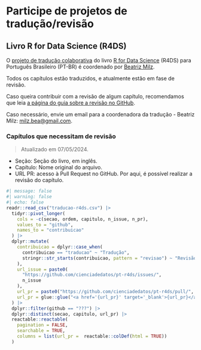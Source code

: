 # Participe de projetos de tradução/revisão

## Livro R for Data Science (R4DS)



O [projeto de tradução colaborativa](https://github.com/cienciadedatos/pt-r4ds/wiki) do livro [R for Data Science](https://r4ds.had.co.nz/) (R4DS) para Português Brasileiro (PT-BR) é coordenado por [Beatriz Milz](https://github.com/beatrizmilz).

Todos os capítulos estão traduzidos, e atualmente estão em fase de revisão.

Caso queira contribuir com a revisão de algum capítulo, recomendamos que leia [a página do guia sobre a revisão no GitHub](revisando-github.qmd).

Caso necessário, envie um email para a coordenadora da tradução - Beatriz Milz: [milz.bea@gmail.com](mailto:milz.bea@gmail.com).

### Capítulos que necessitam de revisão

> Atualizado em 07/05/2024.

- Seção: Seção do livro, em inglês.
- Capítulo: Nome original do arquivo.
- URL PR: acesso à Pull Request no GitHub. Por aqui, é possível realizar a revisão do capítulo.

```r
#| message: false
#| warning: false
#| echo: false
readr::read_csv("traducao-r4ds.csv") |>
  tidyr::pivot_longer(
    cols = -c(secao, ordem, capitulo, n_issue, n_pr),
    values_to = "github",
    names_to = "contribuicao"
  ) |>
  dplyr::mutate(
    contribuicao = dplyr::case_when(
      contribuicao == "traducao" ~ "Tradução",
      stringr::str_starts(contribuicao, pattern = "revisao") ~ "Revisão"
    ),
    url_issue = paste0(
      "https://github.com/cienciadedatos/pt-r4ds/issues/",
      n_issue
    ),
    url_pr = paste0("https://github.com/cienciadedatos/pt-r4ds/pull/", n_pr),
    url_pr = glue::glue("<a href='{url_pr}' target='_blank'>{url_pr}</a>")
  ) |>
  dplyr::filter(github == "???") |>
  dplyr::distinct(secao, capitulo, url_pr) |>
  reactable::reactable(
    pagination = FALSE,
    searchable = TRUE,
    columns = list(url_pr =  reactable::colDef(html = TRUE))
  )

```


